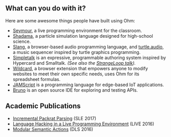 ## What can you do with it?

Here are some awesome things people have built using Ohm:

- [Seymour][], a live programming environment for the classroom.
- [Shadama][], a particle simulation language designed for high-school science.
- [Slang][], a browser-based audio programming language, and [turtle.audio][], a music sequencer inspired by turtle graphics programming.
- [Simpletalk][] is an expressive, programmable authoring system inspired by Hypercard and Smalltalk. _(See also the [StrangeLoop talk][simpletalk-talk])._
- [Wildcard](https://www.geoffreylitt.com/wildcard/), a browser extension that empowers anyone to modify websites to meet their own specific needs, uses Ohm for its spreadsheet formulas.
- [JAMScript][] is a programming language for edge-based IoT applications.
- [Bruno][] is an open source IDE for exploring and testing APIs.

[seymour]: https://harc.github.io/seymour-live2017/
[shadama]: https://tinlizzie.org/~ohshima/shadama2/live2017/
[slang]: http://slang.kylestetz.com/
[turtle.audio]: http://turtle.audio/
[simpletalk]: https://github.com/dkrasner/Simpletalk
[simpletalk-talk]: https://thestrangeloop.com/2021/authorship-environments-in-search-of-the-personal-in-personal-computing.html
[jamscript]: https://citelab.github.io/JAMScript/
[bruno]: https://github.com/usebruno/bruno

## Academic Publications

- [Incremental Packrat Parsing][sle2017] (SLE 2017)
- [Language Hacking in a Live Programming Environment][live2016] (LIVE 2016)
- [Modular Semantic Actions][dls2016] (DLS 2016)

[sle2017]: /pubs/sle2017/incremental-packrat-parsing.pdf
[live2016]: /pubs/live2016/
[dls2016]: /pubs/dls2016/modular-semantic-actions.pdf
